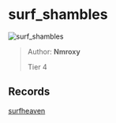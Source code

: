 
# surf_shambles

![surf_shambles](https://raw.githubusercontent.com/Sayt123/SurfMapPics/Maps-and-bonuses/csgo/surf_shambles.jpg)

> Author: **Nmroxy**
>
> Tier 4

## Records

[surfheaven](https://surfheaven.eu/map/surf_shambles)
